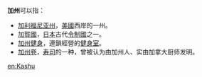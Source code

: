 '''加州'''可以指：
* [[加利福尼亚州|加利福尼亚州]]，[[美國|美國]]西岸的一州。
* [[加賀國|加賀國]]，[[日本|日本]]古代[[令制國|令制國]]之一。
* [[加州健身|加州健身]]，連鎖經營的[[健身室|健身室]]。
* [[加州卷|加州卷]]，[[寿司|寿司]]的一种，曾被认为由加州人、实由加拿大厨师发明。

{{Disambig|Cat=二字州名消歧义}}

[[en:Kashu|en:Kashu]]